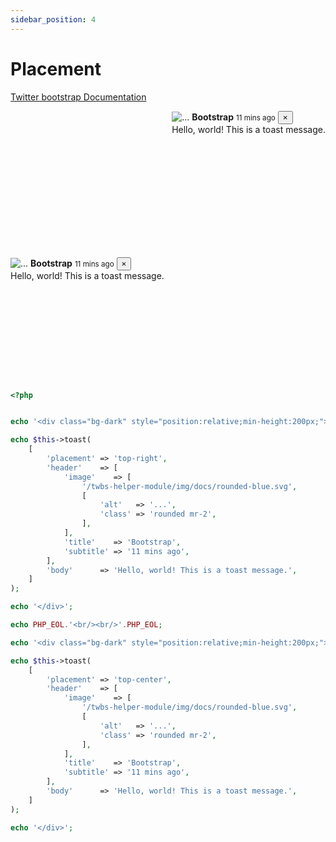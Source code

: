 ```yaml
---
sidebar_position: 4
---
```



# Placement

[Twitter bootstrap Documentation](https://getbootstrap.com/docs/4.5/components/toasts/#placement)

<Tabs>
<TabItem value="result" label="Result" default><HtmlCode bootstrapVersion="4.5"><div class="bg-dark" style="position:relative;min-height:200px;">
  <div aria-atomic="true" aria-live="assertive" class="toast" role="alert" style="position: absolute;right: 0;top: 0;">
    <div class="toast-header">
        <img alt="..." class="mr-2 rounded" src="/twbs-helper-module/img/docs/rounded-blue.svg"/>
        <strong class="mr-auto">Bootstrap</strong>
        <small class="text-muted">11 mins ago</small>
        <button aria-label="Close" class="close mb-1 ml-2" data-dismiss="toast" type="button"><span aria-hidden="true">×</span></button>
    </div>
    <div class="toast-body">
        Hello, world! This is a toast message.
    </div>
</div>
</div>
<br/><br/>
<div class="bg-dark" style="position:relative;min-height:200px;">
  <div aria-atomic="true" aria-live="assertive" class="toast" role="alert" style="left: 0;margin-left: auto;margin-right: auto;position: absolute;right: 0;top: 0;">
    <div class="toast-header">
        <img alt="..." class="mr-2 rounded" src="/twbs-helper-module/img/docs/rounded-blue.svg"/>
        <strong class="mr-auto">Bootstrap</strong>
        <small class="text-muted">11 mins ago</small>
        <button aria-label="Close" class="close mb-1 ml-2" data-dismiss="toast" type="button"><span aria-hidden="true">×</span></button>
    </div>
    <div class="toast-body">
        Hello, world! This is a toast message.
    </div>
</div>
</div></HtmlCode></TabItem>
<TabItem value="source" label="Source">

```php
<?php


echo '<div class="bg-dark" style="position:relative;min-height:200px;">';

echo $this->toast(
    [
        'placement' => 'top-right',
        'header'    => [
            'image'    => [
                '/twbs-helper-module/img/docs/rounded-blue.svg',
                [
                    'alt'   => '...',
                    'class' => 'rounded mr-2',
                ],
            ],
            'title'    => 'Bootstrap',
            'subtitle' => '11 mins ago',
        ],
        'body'      => 'Hello, world! This is a toast message.',
    ]
);

echo '</div>';

echo PHP_EOL.'<br/><br/>'.PHP_EOL;

echo '<div class="bg-dark" style="position:relative;min-height:200px;">';

echo $this->toast(
    [
        'placement' => 'top-center',
        'header'    => [
            'image'    => [
                '/twbs-helper-module/img/docs/rounded-blue.svg',
                [
                    'alt'   => '...',
                    'class' => 'rounded mr-2',
                ],
            ],
            'title'    => 'Bootstrap',
            'subtitle' => '11 mins ago',
        ],
        'body'      => 'Hello, world! This is a toast message.',
    ]
);

echo '</div>';

```

</TabItem>
</Tabs>
